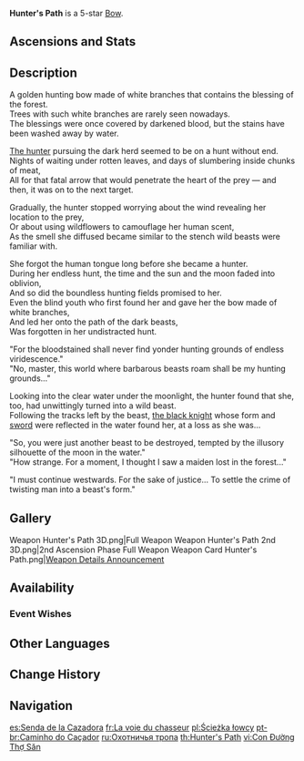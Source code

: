 {{Weapon Infobox
|id             = 15511
|image          = <gallery>
Weapon Hunter's Path.png|Base
Weapon Hunter's Path 2nd.png|2nd Ascension
</gallery>
|type           = Bow
|quality        = 5
|series         = Sumeru
|obtain         = Weapon Event Wishes
|base_atk       = 44b
|2nd_stat_type  = CRIT Rate
|2nd_stat       = 9.6%b
|passive        = At the End of the Beast-Paths
|effect         = Gain (var1)% All [[Elemental DMG]] Bonus. Obtain the Tireless Hunt effect after hitting an opponent with a [[Charged Attack]]. This effect increases Charged Attack DMG by (var2)% of [[Elemental Mastery]]. This effect will be removed after 12 Charged Attacks or 10s. Only 1 instance of Tireless Hunt can be gained every 12s.
|eff_rank1_var1 = 12
|eff_rank2_var1 = 15
|eff_rank3_var1 = 18
|eff_rank4_var1 = 21
|eff_rank5_var1 = 24
|eff_rank1_var2 = 160
|eff_rank2_var2 = 200
|eff_rank3_var2 = 240
|eff_rank4_var2 = 280
|eff_rank5_var2 = 320
|eff_att1       = Elemental DMG Bonus
|eff_att2       = Charged Attack
|eff_att3       = Charged Attack Additive Base DMG Bonus
|eff_att4       = Additive Base DMG Bonus
|scale_att1     = Elemental Mastery
}}
{{Description|This gilded bow was made using precious white branches. It has felled countless wicked beasts attempting to infiltrate the woods.
}}
'''Hunter's Path''' is a 5-star [[Bow]].

==Ascensions and Stats==
{{Weapon Ascensions and Stats
|ascendMat1 = Echo of Scorching Might
|ascendMat2 = Remnant Glow of Scorching Might
|ascendMat3 = Dream of Scorching Might
|ascendMat4 = Olden Days of Scorching Might
|bossMat1   = Inactivated Fungal Nucleus
|bossMat2   = Dormant Fungal Nucleus
|bossMat3   = Robust Fungal Nucleus
|commonMat1 = Faded Red Satin
|commonMat2 = Trimmed Red Silk
|commonMat3 = Rich Red Brocade
}}

==Description==
A golden hunting bow made of white branches that contains the blessing of the forest.<br />
Trees with such white branches are rarely seen nowadays.<br />
The blessings were once covered by darkened blood, but the stains have been washed away by water.

[[Viridescent|The hunter]] pursuing the dark herd seemed to be on a hunt without end.<br />
Nights of waiting under rotten leaves, and days of slumbering inside chunks of meat,<br />
All for that fatal arrow that would penetrate the heart of the prey — and then, it was on to the next target.

Gradually, the hunter stopped worrying about the wind revealing her location to the prey,<br />
Or about using wildflowers to camouflage her human scent,<br />
As the smell she diffused became similar to the stench wild beasts were familiar with.

She forgot the human tongue long before she became a hunter.<br />
During her endless hunt, the time and the sun and the moon faded into oblivion,<br />
And so did the boundless hunting fields promised to her.<br />
Even the blind youth who first found her and gave her the bow made of white branches,<br />
And led her onto the path of the dark beasts,<br />
Was forgotten in her undistracted hunt.

"For the bloodstained shall never find yonder hunting grounds of endless viridescence."<br />
"No, master, this world where barbarous beasts roam shall be my hunting grounds..."

Looking into the clear water under the moonlight, the hunter found that she, too, had unwittingly turned into a wild beast.<br />
Following the tracks left by the beast, [[Bloodstained Knight|the black knight]] whose form and [[The Black Sword|sword]] were reflected in the water found her, at a loss as she was...

"So, you were just another beast to be destroyed, tempted by the illusory silhouette of the moon in the water."<br />
"How strange. For a moment, I thought I saw a maiden lost in the forest..."

"I must continue westwards. For the sake of justice... To settle the crime of twisting man into a beast's form."

<!--
==Preview==
{{LoopOgv
|size=380px
|video=Weapon Hunter's Path Passive.ogv
|gif=Weapon Hunter's Path Passive.gif
}}
-->

==Gallery==
<gallery>
Weapon Hunter's Path 3D.png|Full Weapon
Weapon Hunter's Path 2nd 3D.png|2nd Ascension Phase Full Weapon
Weapon Card Hunter's Path.png|[https://twitter.com/GenshinImpact/status/1561926204311076865 Weapon Details Announcement]
</gallery>

==Availability==
===Event Wishes===
{{Featured}}

==Other Languages==
{{Flex|
===Weapon===
{{Other Languages
|en      = Hunter's Path
|zhs     = 猎人之径
|zhs_rm  = Lièrén zhī Jìng
|zht     = 獵人之徑
|zht_rm  = Lièrén zhī Jìng
|zh_tl   = Hunter's Path
|ja      = 狩人の道
|ja_rm   = Karyuudo no Michi
|ja_tl   = Hunter's Path
|ko      = 사냥꾼의 길
|ko_rm   = Sanyangkkun-ui Gil
|ko_tl   = Hunter's Path
|es      = Senda de la Cazadora
|es_tl   = Path of the Huntress
|fr      = La voie du chasseur
|fr_tl   = The Hunter's Path
|ru      = Охотничья тропа
|ru_tl   = Hunting Trail
|th      = Hunter's Path
|vi      = Con Đường Thợ Săn
|vi_tl   = Hunter's Path
|de      = Pfad des Jägers
|de_tl   = Path of the Hunter
|id      = Hunter's Path
|pt      = Caminho do Caçador
|pt_tl   = Path of the Hunter
|tr      = Avcının Yolu
|tr_tl   = 
|it      = Sentiero del cacciatore
|it_tl   = Hunter's Path
}}
|
===Passive===
{{Other Languages
|en      = At the End of the Beast-Paths
|zhs     = 兽径的终点
|zhs_rm  = Shòujìng de Zhōngdiǎn
|zht     = 獸徑的終點
|zht_rm  = Shòujìng de Zhōngdiǎn
|zh_tl   = 
|ja      = 獣道の終着点
|ja_rm   = Kemonomichi no Shuuchakuten
|ja_tl   = The End of the Animal Trail
|ko      = 동물이 거니는 길의 끝
|ko_rm   = Dongmuri Geonineun Gil-ui Kkeut
|ko_tl   = The End of the Trail Where Animals Stroll
|es      = Destino de las bestias
|es_tl   = Fate of the Beasts
|fr      = Arrivée du sentier bestial
|fr_tl   = Finish Line of the Bestial Path
|ru      = Конец звериной тропы
|ru_tl   = The End of Animal Trail
|th      = At the End of the Beast-Paths
|vi      = Đường Cùng Của Thú
|vi_tl   = 
|de      = Am Ende der Fährte
|de_tl   = 
|id      = At the End of the Beast-Paths
|pt      = O Destino da Besta
|pt_tl   = 
|tr      = Yabandaki İzin Sonu
|tr_tl   = 
|it      = Al termine del cammino della bestia
|it_tl   = At the End of the Path of the Beast
}}
}}

==Change History==
{{Change History|3.0}}

==Navigation==
{{Weapons by Series Navbox|series=Sumeru}}
{{Weapon Navbox|Bows}}

[[es:Senda de la Cazadora]]
[[fr:La voie du chasseur]]
[[pl:Ścieżka łowcy]]
[[pt-br:Caminho do Caçador]]
[[ru:Охотничья тропа]]
[[th:Hunter's Path]]
[[vi:Con Đường Thợ Săn]]